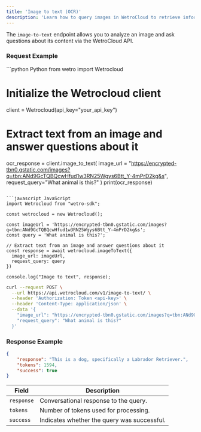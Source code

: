 ```yaml
---
title: 'Image to text (OCR)'
description: 'Learn how to query images in WetroCloud to retrieve information, descriptions, or answers based on the image using the WetroCloud APIs image-to-text endpoint.'
---
```

The `image-to-text` endpoint allows you to analyze an image and ask questions about its content via the WetroCloud API.  

### Request Example
<CodeGroup>
```python Python
from wetro import Wetrocloud

# Initialize the Wetrocloud client
client = Wetrocloud(api_key="your_api_key")

# Extract text from an image and answer questions about it
ocr_response = client.image_to_text(
    image_url = "https://encrypted-tbn0.gstatic.com/images?q=tbn:ANd9GcTQBQcwHfud1w3RN25Wgys6Btt_Y-4mPrD2kg&s",
    request_query="What animal is this?"
)
print(ocr_response)
```

```javascript JavaScript
import Wetrocloud from "wetro-sdk";

const wetrocloud = new Wetrocloud();

const imageUrl = 'https://encrypted-tbn0.gstatic.com/images?q=tbn:ANd9GcTQBQcwHfud1w3RN25Wgys6Btt_Y-4mPrD2kg&s';
const query = 'What animal is this?';

// Extract text from an image and answer questions about it
const response = await wetrocloud.imageToText({
  image_url: imageUrl,
  request_query: query
})

console.log("Image to text", response);
````

```bash cURL
curl --request POST \
  --url https://api.wetrocloud.com/v1/image-to-text/ \
  --header 'Authorization: Token <api-key>' \
  --header 'Content-Type: application/json' \
  --data '{
    "image_url": "https://encrypted-tbn0.gstatic.com/images?q=tbn:ANd9GcTQBQcwHfud1w3RN25Wgys6Btt_Y-4mPrD2kg&s",
    "request_query": "What animal is this?"
  }'
```
</CodeGroup>

### Response Example

```json
{
    "response": "This is a dog, specifically a Labrador Retriever.",
    "tokens": 1594,
    "success": true
}
```

| Field     | Description                                           |
|-----------|-------------------------------------------------------|
| `response` | Conversational response to the query.                |
| `tokens`   | Number of tokens used for processing.                |
| `success`  | Indicates whether the query was successful.          |